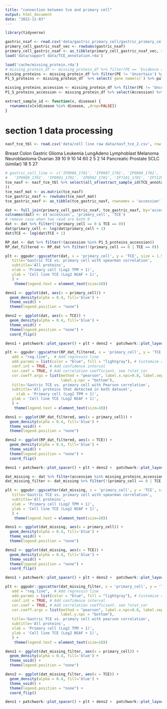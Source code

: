```yaml
---
title: "connection between tce and primary cell"
output: html_document
date: "2022-11-03"
---
```




```r
library(tidyverse)
```


```r
gastric_nsaf <- read.csv('data/gastric_primary_cell/gastric_primary_cell_nsaf_2.csv', row.names = 1)
primary_cell_gastric_nsaf_vec <- rowSums(gastric_nsaf)
primary_cell_gastric_nsaf <- as_tibble(primary_cell_gastric_nsaf_vec, rownames = 'accession')
load('data/support data/TCE_annotation.rda')
```

```r
load('cache/missing_protein.rda')
# missing_protein_df <- missing_protein_df %>% filter(PE == 'Evidence at transcript level')
missing_proteins <- missing_protein_df %>% filter(PE != 'Uncertain') %>% select(`gene name(s)`) %>% pull
P1_5_proteins <- missing_protein_df  %>% select(`gene name(s)`) %>% pull

missing_proteins_accession <- missing_protein_df %>% filter(PE != 'Uncertain') %>% select(Accession) %>% pull
P1_5_proteins_accession <- missing_protein_df %>% select(Accession) %>% pull
```


```r
extract_sample_id <- function(x, disease) {
  rownames(x[x$disease %in% disease, ,drop=FALSE])
}
```


# section 1 data processing
```r
nasf_tce_tbl <- read.csv('data/cell line raw data/nasf_tce_2.csv', row.names = 1)
```


Breast         Colon       Gastric        Glioma      Leukemia     LungAdeno   Lymphoblast      Melanoma Neuroblastoma       Ovarian 
  39            10             9            10            14            60             2             5             2            14 
   Pancreatic      Prostate          SCLC (similar)
           18             5            27     
```r
# gastric_cell_line <- c('IP0986_1701', 'IP0987_1701', 'IP0988_1701',
#   'IP0989_1701', 'IP0991_1701', 'IP0992_1701', 'IP7101_1701', 'IP7129_1701', 'IP7128_1701')
tce_nasf <- nasf_tce_tbl %>% select(all_of(extract_sample_id(TCE_annotation, disease = 'Colon')
))
tce_nasf_mat <- as.matrix(tce_nasf)
tce_gastric_nasf <- rowSums(tce_nasf_mat)
tce_gastric_nasf <- as_tibble(tce_gastric_nasf, rownames = 'accession')
```



<!-- # lets try another cancer -->
<!-- IP0302_1701	Colon			 -->
<!-- IP0410_1701	Colon			 -->
<!-- IP0411_1701	Colon			 -->
<!-- IP0412_1701	Colon			 -->
<!-- IP0413_1701	Colon			 -->
<!-- IP0414_1701	Colon			 -->
<!-- IP0415_1701	Colon			 -->
<!-- IP0301_1701	Colon -->
<!-- ```{r} -->
<!-- colon_cell_line <- c('IP0302_1701', 'IP0410_1701', 'IP0411_1701', 'IP0412_1701', 'IP0413_1701', 'IP0414_1701', 'IP0415_1701', 'IP0301_1701') -->
<!-- tce_nasf <- nasf_tce_tbl %>% select(all_of(colon_cell_line)) -->
<!-- tce_nasf_mat <- as.matrix(tce_nasf) -->
<!-- tce_colon_nasf <- rowSums(tce_nasf_mat) -->
<!-- tce_colon_nasf <- as_tibble(tce_colon_nasf, rownames = 'accession') -->
<!-- tce_gastric_nasf  <- tce_colon_nasf -->
<!-- ``` -->



```r
dat <- full_join(primary_cell_gastric_nsaf, tce_gastric_nasf, by='accession') %>% replace(is.na(.), 0) 
colnames(dat) <- c('accession', 'primary_cell', 'TCE')
# remove case when two read are both 0
dat <- dat %>% filter(!(primary_cell == 0 & TCE == 0))
dat$primary_cell <- log(dat$primary_cell + 1)
dat$TCE <- log(dat$TCE + 1)

RP_dat <- dat %>% filter(!(accession %in% P1_5_proteins_accession))
RP_dat_filtered <- RP_dat %>% filter(!(primary_cell == 0 | TCE == 0))
```

```r
plt <- ggpubr::ggscatter(dat, x = 'primary_cell', y = 'TCE', size = 1.5, # Points color, shape and size
   title='Gastric TCE vs. primary cell with spearman correlation',
   subtitle='All proteins',
   xlab = 'Primary cell (Log2 TPM + 1)',
   ylab = 'Cell line TCE (Log2 NSAF + 1)',
   ) +
    theme(legend.text = element_text(size=10)) 

dens1 <- ggplot(dat, aes(x = primary_cell)) + 
  geom_density(alpha = 0.4, fill='blue') + 
  theme_void() + 
  theme(legend.position = "none")

dens2 <- ggplot(dat, aes(x = TCE)) + 
  geom_density(alpha = 0.4, fill='blue') + 
  theme_void() + 
  theme(legend.position = "none") + 
  coord_flip()

dens1 + patchwork::plot_spacer() + plt + dens2 +  patchwork::plot_layout(ncol = 2, nrow = 2, widths = c(4, 1), heights = c(1, 4))
```
```r
plt <- ggpubr::ggscatter(RP_dat_filtered, x = 'primary_cell', y = 'TCE', size = 1.5, # Points color, shape and size
   add = "reg.line",  # Add regressin line
   add.params = list(color = "blue", fill = "lightgray"), # Customize reg. line
   conf.int = TRUE, # Add confidence interval
   cor.coef = TRUE, # Add correlation coefficient. see ?stat_cor
   cor.coeff.args = list(method = "pearson", label.x.npc=0.8, label.sep = "\n",
                         label.y.npc = "bottom"),
   title='Gastric TCE vs. primary cell with Pearson correlation',
   subtitle='All proteins that detected in both dataset',
     xlab = 'Primary cell (Log2 TPM + 1)',
   ylab = 'Cell line TCE (Log2 NSAF + 1)',
   ) +
    theme(legend.text = element_text(size=10)) 

dens1 <- ggplot(RP_dat_filtered, aes(x = primary_cell)) + 
  geom_density(alpha = 0.4, fill='blue') + 
  theme_void() + 
  theme(legend.position = "none")

dens2 <- ggplot(RP_dat_filtered, aes(x = TCE)) + 
  geom_density(alpha = 0.4, fill='blue') + 
  theme_void() + 
  theme(legend.position = "none") + 
  coord_flip()

dens1 + patchwork::plot_spacer() + plt + dens2 +  patchwork::plot_layout(ncol = 2, nrow = 2, widths = c(4, 1), heights = c(1, 4))
```



```r
dat_missing <- dat %>% filter(accession %in% missing_proteins_accession) %>% filter(!(primary_cell == 0 & TCE == 0))
dat_missing_filter <- dat_missing %>% filter(!(primary_cell == 0 | TCE == 0))
```

```r
plt <- ggpubr::ggscatter(dat_missing, x = 'primary_cell', y = 'TCE', size = 1.5, # Points color, shape and size
   title='Gastric TCE vs. primary cell with spearman correlation',
   subtitle='All proteins',
   xlab = 'Primary cell (Log2 TPM + 1)',
   ylab = 'Cell line TCE (Log2 NSAF + 1)',
   ) +
    theme(legend.text = element_text(size=10)) 

dens1 <- ggplot(dat_missing, aes(x = primary_cell)) + 
  geom_density(alpha = 0.4, fill='blue') + 
  theme_void() + 
  theme(legend.position = "none")

dens2 <- ggplot(dat_missing, aes(x = TCE)) + 
  geom_density(alpha = 0.4, fill='blue') + 
  theme_void() + 
  theme(legend.position = "none") + 
  coord_flip()

dens1 + patchwork::plot_spacer() + plt + dens2 +  patchwork::plot_layout(ncol = 2, nrow = 2, widths = c(4, 1), heights = c(1, 4))
```


```r
plt <- ggpubr::ggscatter(dat_missing_filter, x = 'primary_cell', y = 'TCE', size = 1.5, # Points color, shape and size
   add = "reg.line",  # Add regressin line
   add.params = list(color = "blue", fill = "lightgray"), # Customize reg. line
   conf.int = TRUE, # Add confidence interval
   cor.coef = TRUE, # Add correlation coefficient. see ?stat_cor
   cor.coeff.args = list(method = "pearson", label.x.npc=0.8, label.sep = "\n",
                         label.y.npc = "bottom"),
   title='Gastric TCE vs. primary cell with pearson correlation',
   subtitle='All proteins',
   xlab = 'Primary cell (Log2 TPM + 1)',
   ylab = 'Cell line TCE (Log2 NSAF + 1)',
   ) +
    theme(legend.text = element_text(size=10)) 

dens1 <- ggplot(dat_missing_filter, aes(x = primary_cell)) + 
  geom_density(alpha = 0.4, fill='blue') + 
  theme_void() + 
  theme(legend.position = "none")

dens2 <- ggplot(dat_missing_filter, aes(x = TCE)) + 
  geom_density(alpha = 0.4, fill='blue') + 
  theme_void() + 
  theme(legend.position = "none") + 
  coord_flip()

dens1 + patchwork::plot_spacer() + plt + dens2 +  patchwork::plot_layout(ncol = 2, nrow = 2, widths = c(4, 1), heights = c(1, 4))
```